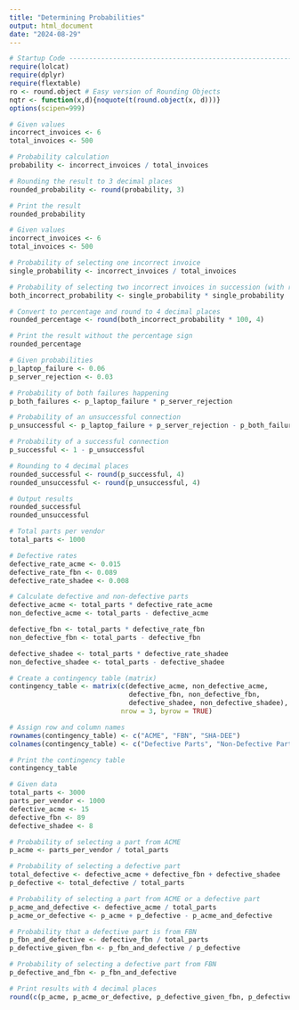 ---
title: "Determining Probabilities"
output: html_document
date: "2024-08-29"
---

```{r}
# Startup Code ------------------------------------------------------------
require(lolcat)
require(dplyr)
require(flextable)
ro <- round.object # Easy version of Rounding Objects
nqtr <- function(x,d){noquote(t(round.object(x, d)))}
options(scipen=999)
```

```{r}
# Given values
incorrect_invoices <- 6
total_invoices <- 500

# Probability calculation
probability <- incorrect_invoices / total_invoices

# Rounding the result to 3 decimal places
rounded_probability <- round(probability, 3)

# Print the result
rounded_probability

```

```{r}
# Given values
incorrect_invoices <- 6
total_invoices <- 500

# Probability of selecting one incorrect invoice
single_probability <- incorrect_invoices / total_invoices

# Probability of selecting two incorrect invoices in succession (with replacement)
both_incorrect_probability <- single_probability * single_probability

# Convert to percentage and round to 4 decimal places
rounded_percentage <- round(both_incorrect_probability * 100, 4)

# Print the result without the percentage sign
rounded_percentage

```

```{r}
# Given probabilities
p_laptop_failure <- 0.06
p_server_rejection <- 0.03

# Probability of both failures happening
p_both_failures <- p_laptop_failure * p_server_rejection

# Probability of an unsuccessful connection
p_unsuccessful <- p_laptop_failure + p_server_rejection - p_both_failures

# Probability of a successful connection
p_successful <- 1 - p_unsuccessful

# Rounding to 4 decimal places
rounded_successful <- round(p_successful, 4)
rounded_unsuccessful <- round(p_unsuccessful, 4)

# Output results
rounded_successful
rounded_unsuccessful

```

```{r}
# Total parts per vendor
total_parts <- 1000

# Defective rates
defective_rate_acme <- 0.015
defective_rate_fbn <- 0.089
defective_rate_shadee <- 0.008

# Calculate defective and non-defective parts
defective_acme <- total_parts * defective_rate_acme
non_defective_acme <- total_parts - defective_acme

defective_fbn <- total_parts * defective_rate_fbn
non_defective_fbn <- total_parts - defective_fbn

defective_shadee <- total_parts * defective_rate_shadee
non_defective_shadee <- total_parts - defective_shadee

# Create a contingency table (matrix)
contingency_table <- matrix(c(defective_acme, non_defective_acme,
                              defective_fbn, non_defective_fbn,
                              defective_shadee, non_defective_shadee),
                            nrow = 3, byrow = TRUE)

# Assign row and column names
rownames(contingency_table) <- c("ACME", "FBN", "SHA-DEE")
colnames(contingency_table) <- c("Defective Parts", "Non-Defective Parts")

# Print the contingency table
contingency_table

```

```{r}

# Given data
total_parts <- 3000
parts_per_vendor <- 1000
defective_acme <- 15
defective_fbn <- 89
defective_shadee <- 8

# Probability of selecting a part from ACME
p_acme <- parts_per_vendor / total_parts

# Probability of selecting a defective part
total_defective <- defective_acme + defective_fbn + defective_shadee
p_defective <- total_defective / total_parts

# Probability of selecting a part from ACME or a defective part
p_acme_and_defective <- defective_acme / total_parts
p_acme_or_defective <- p_acme + p_defective - p_acme_and_defective

# Probability that a defective part is from FBN
p_fbn_and_defective <- defective_fbn / total_parts
p_defective_given_fbn <- p_fbn_and_defective / p_defective

# Probability of selecting a defective part from FBN
p_defective_and_fbn <- p_fbn_and_defective

# Print results with 4 decimal places
round(c(p_acme, p_acme_or_defective, p_defective_given_fbn, p_defective_and_fbn), 4)


```











